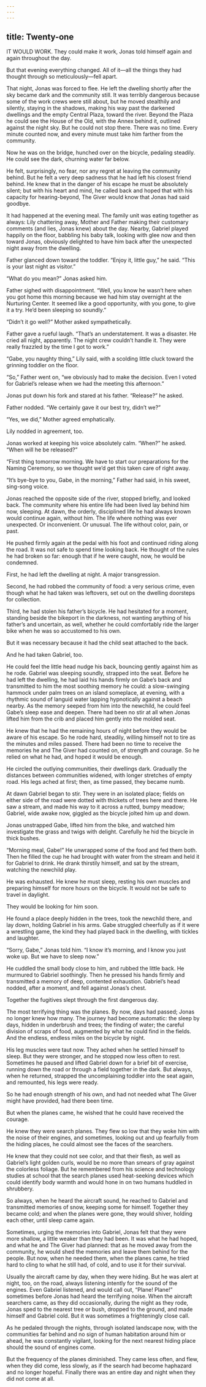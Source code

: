```yaml
---
---
---
```

title: Twenty-one
---

IT WOULD WORK. They could make it work, Jonas told himself again and again throughout the day.

But that evening everything changed. All of it—all the things they had thought through so meticulously—fell apart.





That night, Jonas was forced to flee. He left the dwelling shortly after the sky became dark and the community still. It was terribly dangerous because some of the work crews were still about, but he moved stealthily and silently, staying in the shadows, making his way past the darkened dwellings and the empty Central Plaza, toward the river. Beyond the Plaza he could see the House of the Old, with the Annex behind it, outlined against the night sky. But he could not stop there. There was no time. Every minute counted now, and every minute must take him farther from the community.

Now he was on the bridge, hunched over on the bicycle, pedaling steadily. He could see the dark, churning water far below.

He felt, surprisingly, no fear, nor any regret at leaving the community behind. But he felt a very deep sadness that he had left his closest friend behind. He knew that in the danger of his escape he must be absolutely silent; but with his heart and mind, he called back and hoped that with his capacity for hearing-beyond, The Giver would know that Jonas had said goodbye.





It had happened at the evening meal. The family unit was eating together as always: Lily chattering away, Mother and Father making their customary comments (and lies, Jonas knew) about the day. Nearby, Gabriel played happily on the floor, babbling his baby talk, looking with glee now and then toward Jonas, obviously delighted to have him back after the unexpected night away from the dwelling.

Father glanced down toward the toddler. “Enjoy it, little guy,” he said. “This is your last night as visitor.”

“What do you mean?” Jonas asked him.

Father sighed with disappointment. “Well, you know he wasn’t here when you got home this morning because we had him stay overnight at the Nurturing Center. It seemed like a good opportunity, with you gone, to give it a try. He’d been sleeping so soundly.”

“Didn’t it go well?” Mother asked sympathetically.

Father gave a rueful laugh. “That’s an understatement. It was a disaster. He cried all night, apparently. The night crew couldn’t handle it. They were really frazzled by the time I got to work.”

“Gabe, you naughty thing,” Lily said, with a scolding little cluck toward the grinning toddler on the floor.

“So,” Father went on, “we obviously had to make the decision. Even I voted for Gabriel’s release when we had the meeting this afternoon.”

Jonas put down his fork and stared at his father. “Release?” he asked.

Father nodded. “We certainly gave it our best try, didn’t we?”

“Yes, we did,” Mother agreed emphatically.

Lily nodded in agreement, too.

Jonas worked at keeping his voice absolutely calm. “When?” he asked. “When will he be released?”

“First thing tomorrow morning. We have to start our preparations for the Naming Ceremony, so we thought we’d get this taken care of right away.

“It’s bye-bye to you, Gabe, in the morning,” Father had said, in his sweet, sing-song voice.





Jonas reached the opposite side of the river, stopped briefly, and looked back. The community where his entire life had been lived lay behind him now, sleeping. At dawn, the orderly, disciplined life he had always known would continue again, without him. The life where nothing was ever unexpected. Or inconvenient. Or unusual. The life without color, pain, or past.

He pushed firmly again at the pedal with his foot and continued riding along the road. It was not safe to spend time looking back. He thought of the rules he had broken so far: enough that if he were caught, now, he would be condemned.

First, he had left the dwelling at night. A major transgression.

Second, he had robbed the community of food: a very serious crime, even though what he had taken was leftovers, set out on the dwelling doorsteps for collection.

Third, he had stolen his father’s bicycle. He had hesitated for a moment, standing beside the bikeport in the darkness, not wanting anything of his father’s and uncertain, as well, whether he could comfortably ride the larger bike when he was so accustomed to his own.

But it was necessary because it had the child seat attached to the back.

And he had taken Gabriel, too.





He could feel the little head nudge his back, bouncing gently against him as he rode. Gabriel was sleeping soundly, strapped into the seat. Before he had left the dwelling, he had laid his hands firmly on Gabe’s back and transmitted to him the most soothing memory he could: a slow-swinging hammock under palm trees on an island someplace, at evening, with a rhythmic sound of languid water lapping hypnotically against a beach nearby. As the memory seeped from him into the newchild, he could feel Gabe’s sleep ease and deepen. There had been no stir at all when Jonas lifted him from the crib and placed him gently into the molded seat.

He knew that he had the remaining hours of night before they would be aware of his escape. So he rode hard, steadily, willing himself not to tire as the minutes and miles passed. There had been no time to receive the memories he and The Giver had counted on, of strength and courage. So he relied on what he had, and hoped it would be enough.

He circled the outlying communities, their dwellings dark. Gradually the distances between communities widened, with longer stretches of empty road. His legs ached at first; then, as time passed, they became numb.

At dawn Gabriel began to stir. They were in an isolated place; fields on either side of the road were dotted with thickets of trees here and there. He saw a stream, and made his way to it across a rutted, bumpy meadow; Gabriel, wide awake now, giggled as the bicycle jolted him up and down.

Jonas unstrapped Gabe, lifted him from the bike, and watched him investigate the grass and twigs with delight. Carefully he hid the bicycle in thick bushes.

“Morning meal, Gabe!” He unwrapped some of the food and fed them both. Then he filled the cup he had brought with water from the stream and held it for Gabriel to drink. He drank thirstily himself, and sat by the stream, watching the newchild play.

He was exhausted. He knew he must sleep, resting his own muscles and preparing himself for more hours on the bicycle. It would not be safe to travel in daylight.

They would be looking for him soon.

He found a place deeply hidden in the trees, took the newchild there, and lay down, holding Gabriel in his arms. Gabe struggled cheerfully as if it were a wrestling game, the kind they had played back in the dwelling, with tickles and laughter.

“Sorry, Gabe,” Jonas told him. “I know it’s morning, and I know you just woke up. But we have to sleep now.”

He cuddled the small body close to him, and rubbed the little back. He murmured to Gabriel soothingly. Then he pressed his hands firmly and transmitted a memory of deep, contented exhaustion. Gabriel’s head nodded, after a moment, and fell against Jonas’s chest.

Together the fugitives slept through the first dangerous day.





The most terrifying thing was the planes. By now, days had passed; Jonas no longer knew how many. The journey had become automatic: the sleep by days, hidden in underbrush and trees; the finding of water; the careful division of scraps of food, augmented by what he could find in the fields. And the endless, endless miles on the bicycle by night.

His leg muscles were taut now. They ached when he settled himself to sleep. But they were stronger, and he stopped now less often to rest. Sometimes he paused and lifted Gabriel down for a brief bit of exercise, running down the road or through a field together in the dark. But always, when he returned, strapped the uncomplaining toddler into the seat again, and remounted, his legs were ready.

So he had enough strength of his own, and had not needed what The Giver might have provided, had there been time.

But when the planes came, he wished that he could have received the courage.

He knew they were search planes. They flew so low that they woke him with the noise of their engines, and sometimes, looking out and up fearfully from the hiding places, he could almost see the faces of the searchers.

He knew that they could not see color, and that their flesh, as well as Gabriel’s light golden curls, would be no more than smears of gray against the colorless foliage. But he remembered from his science and technology studies at school that the search planes used heat-seeking devices which could identify body warmth and would hone in on two humans huddled in shrubbery.

So always, when he heard the aircraft sound, he reached to Gabriel and transmitted memories of snow, keeping some for himself. Together they became cold; and when the planes were gone, they would shiver, holding each other, until sleep came again.

Sometimes, urging the memories into Gabriel, Jonas felt that they were more shallow, a little weaker than they had been. It was what he had hoped, and what he and The Giver had planned: that as he moved away from the community, he would shed the memories and leave them behind for the people. But now, when he needed them, when the planes came, he tried hard to cling to what he still had, of cold, and to use it for their survival.

Usually the aircraft came by day, when they were hiding. But he was alert at night, too, on the road, always listening intently for the sound of the engines. Even Gabriel listened, and would call out, “Plane! Plane!” sometimes before Jonas had heard the terrifying noise. When the aircraft searchers came, as they did occasionally, during the night as they rode, Jonas sped to the nearest tree or bush, dropped to the ground, and made himself and Gabriel cold. But it was sometimes a frighteningly close call.

As he pedaled through the nights, through isolated landscape now, with the communities far behind and no sign of human habitation around him or ahead, he was constantly vigilant, looking for the next nearest hiding place should the sound of engines come.

But the frequency of the planes diminished. They came less often, and flew, when they did come, less slowly, as if the search had become haphazard and no longer hopeful. Finally there was an entire day and night when they did not come at all.